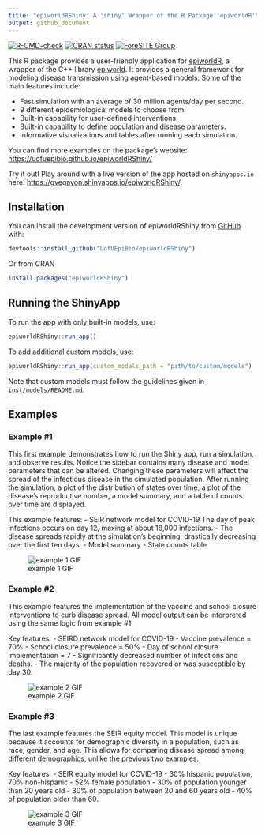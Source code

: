 ```yaml
---
title: "epiworldRShiny: A 'shiny' Wrapper of the R Package 'epiworldR'"
output: github_document
---
```


<!-- badges: start -->
[![R-CMD-check](https://github.com/UofUEpiBio/epiworldRShiny/actions/workflows/r.yml/badge.svg)](https://github.com/UofUEpiBio/epiworldRShiny/actions/workflows/r.yml)
[![CRAN status](https://www.r-pkg.org/badges/version/epiworldRShiny)](https://CRAN.R-project.org/package=epiworldRShiny)
[![ForeSITE Group](https://github.com/EpiForeSITE/software/raw/e82ed88f75e0fe5c0a1a3b38c2b94509f122019c/docs/assets/foresite-software-badge.svg)](https://github.com/EpiForeSITE)
<!-- badges: end -->

This R package provides a user-friendly application for [epiworldR](https://github.com/UofUEpiBio/epiworldR){target="_blank"}, a wrapper of the C++ library [epiworld](https://github.com/UofUEpiBio/epiworld){target="_blank"}. It provides a general framework for modeling disease transmission using [agent-based models](https://en.wikipedia.org/w/index.php?title=Agent-based_model&oldid=1153634802){target="_blank"}. Some of the main features include:

- Fast simulation with an average of 30 million agents/day per second.
- 9 different epidemiological models to choose from.
- Built-in capability for user-defined interventions.
- Built-in capability to define population and disease parameters.
- Informative visualizations and tables after running each simulation.

You can find more examples on the package's website: <https://uofuepibio.github.io/epiworldRShiny/>

Try it out! Play around with a live version of the app hosted on `shinyapps.io` here: <https://gvegayon.shinyapps.io/epiworldRShiny/>.

## Installation

You can install the development version of epiworldRShiny from
[GitHub](https://github.com/) with:

``` r
devtools::install_github("UofUEpiBio/epiworldRShiny")
```

Or from CRAN

``` r
install.packages("epiworldRShiny")
```

## Running the ShinyApp
To run the app with only built-in models, use:

``` r
epiworldRShiny::run_app()
```

To add additional custom models, use:

``` r
epiworldRShiny::run_app(custom_models_path = "path/to/custom/models")
```

Note that custom models must follow the guidelines given in [`inst/models/README.md`](inst/models/README.md).

## Examples
### Example #1
This first example demonstrates how to run the Shiny app, run a simulation, and observe results. Notice the sidebar contains many disease and model parameters that can be altered. Changing these parameters will affect the spread of the infectious disease in the simulated population. After running the simulation, a plot of the distribution of states over time, a plot of the disease's reproductive number, a model summary, and a table of counts over time are displayed.

This example features:
- SEIR network model for COVID-19
The day of peak infections occurs on day 12, maxing at about 18,000 infections.
- The disease spreads rapidly at the simulation's beginning, drastically decreasing over the first ten days.
- Model summary
- State counts table

![example 1 GIF](https://github.com/UofUEpiBio/epiworldRShiny/assets/105825983/f4e7d313-e3b6-4ebb-9c0a-ca4d53ef9cea)

### Example #2
This example features the implementation of the vaccine and school closure interventions to curb disease spread. All model
output can be interpreted using the same logic from example #1.

Key features:
- SEIRD network model for COVID-19
- Vaccine prevalence = 70%
- School closure prevalence = 50%
- Day of school closure implementation = 7
- Significantly decreased number of infections and deaths.
- The majority of the population recovered or was susceptible by day 30.

![example 2 GIF](https://github.com/UofUEpiBio/epiworldRShiny/assets/105825983/d5405162-f7fe-4a42-8a4c-e9a2ac31be73)

### Example #3
The last example features the SEIR equity model. This model is unique because it accounts for demographic diversity in a population, such as race, gender, and age. This allows for comparing disease spread among different demographics, unlike the previous two examples.

Key features:
- SEIR equity model for COVID-19
- 30% hispanic population, 70% non-hispanic
- 52% female population
- 30% of population younger than 20 years old
- 30% of population between 20 and 60 years old
- 40% of population older than 60.

![example 3 GIF](https://github.com/UofUEpiBio/epiworldRShiny/assets/105825983/20aeb62d-cb42-4882-8577-a3406f167bca)
